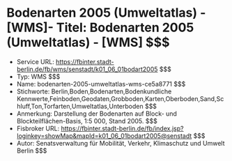 # Bodenarten 2005 (Umweltatlas) - [WMS]- Titel: Bodenarten 2005 (Umweltatlas) - [WMS] $$$
- Service URL: https://fbinter.stadt-berlin.de/fb/wms/senstadt/k01_06_01bodart2005 $$$
- Typ: WMS $$$
- Name: bodenarten-2005-umweltatlas-wms-ce5a8771 $$$
- Stichworte: Berlin,Boden,Bodenarten,Bodenkundliche Kennwerte,Feinboden,Geodaten,Grobboden,Karten,Oberboden,Sand,Schluff,Ton,Torfarten,Umweltatlas,Unterboden $$$
- Anmerkung: Darstellung der Bodenarten auf Block- und Blockteilflächen-Basis, 1:5 000, Stand 2005. $$$
- Fisbroker URL: https://fbinter.stadt-berlin.de/fb/index.jsp?loginkey=showMap&mapId=k01_06_01bodart2005@senstadt $$$
- Autor: Senatsverwaltung für Mobilität, Verkehr, Klimaschutz und Umwelt Berlin $$$
